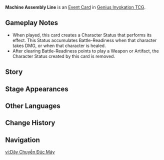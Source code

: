 {{Genius Invokation TCG Infobox
|id        = 332028
|image     = Machine Assembly Line Event Card.png
|type      = Event Card
|effect    = '''Each time after your character takes DMG or is healed:''' Accumulate 1 point of Battle-Readiness (Max 2 points).<br>'''When you play a Weapon or Artifact with an original cost of no more Dice than you have Battle-Readiness points:''' Clear all Battle-Readiness points and play that card for free.
|matching  = 0
|source1   = {{Sold By}}
}}
'''Machine Assembly Line''' is an [[Event Card]] in [[Genius Invokation TCG]].

==Gameplay Notes==
* When played, this card creates a Character Status that performs its effect. This Status accumulates Battle-Readiness when that character takes DMG, or when that character is healed. 
* After clearing Battle-Readiness points to play a Weapon or Artifact, the Character Status created by this card is removed.

==Story==
{{Description|Countless widgets, heated and forged, eventually go into making these exceptional machines, and to the inmates of the Fortress of Meropide, they mean valuable Credit Coupons...|title=Machine Assembly Line}}

==Stage Appearances==
{{Genius Invokation TCG Stage Appearances}}

==Other Languages==
{{Other Languages
|en      = Machine Assembly Line
|zhs     = 机关铸成之链
|zhs_rm  = 
|zht     = 機關鑄成之鏈
|zht_rm  = 
|zh_tl   = 
|ja      = マシナリーの生産ライン
|ja_rm   = Mashinarii no Seisan Rain
|ja_tl   = Machinery Assembly Line
|ko      = 장치 주조 라인
|ko_rm   = 
|ko_tl   = 
|es      = Cadena de montaje mecánica
|es_tl   = Mechanical Assembly Line
|fr      = Ligne d'assemblage mécanique
|fr_tl   = Mechanical Assembly Line
|ru      = Линия по сборке меков
|ru_tl   = Mek Assembly Line
|th      = Machine Assembly Line
|vi      = Dây Chuyền Đúc Máy
|vi_tl   = 
|de      = Maschinelle Fertigungsstrecke
|de_tl   = Machine Production Line
|id      = Machine Assembly Line
|pt      = Linha de Montagem de Máquinas
|pt_tl   = 
|tr      = Makina Montaj Hattı
|tr_tl   = 
|it      = Catena di montaggio meccanica
|it_tl   = 
}}

==Change History==
{{Change History|4.4}}

==Navigation==
{{Genius Invokation TCG Navbox|Event Card}}

[[vi:Dây Chuyền Đúc Máy]]